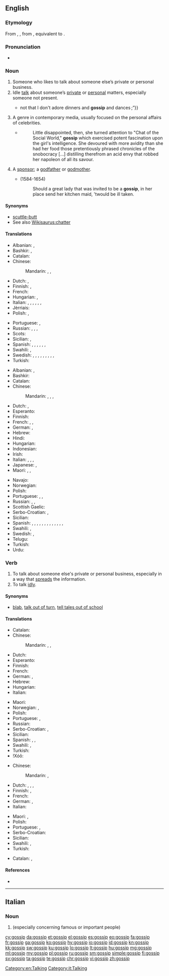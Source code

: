 ==English==
{{wikipedia}}

===Etymology===
From {{etyl|enm|en}} {{term|gossib|lang=enm}}, {{term|godsib||a close friend or relation, a confidant|lang=enm}}, from {{etyl|ang|en}} {{term|godsibb|lang=ang||godparent, sponsor}}, equivalent to {{compound|god|sib|lang=en}}.

===Pronunciation===
* {{audio|en-us-gossip.ogg|Audio (US)|lang=en}}

===Noun===
{{en-noun}}

#Someone who likes to talk about someone else’s private or personal business.
#Idle [[talk]] about someone’s [[private]] or [[personal]] matters, especially someone not present.
#*{{quote-book|year=1907|author=[[w:Robert W. Chambers|Robert Chambers]]
|chapter=2/5|title=[http://openlibrary.org/works/OL8127246W The Younger Set]
|passage=“I ought to arise and go forth with timbrel and with dances ; but, do you know, I am not inclined to revels ?{{...}}not that I don't adore dinners and '''gossip''' and dances ;{{nb...}}”}}
#A genre in contemporary media, usually focused on the personal affairs of celebrities.
#*{{RQ:Vance Nobody|I}}
#*:Little disappointed, then, she turned attention to "Chat of the Social World," '''gossip''' which exercised potent fascination upon the girl's intelligence. She devoured with more avidity than she had her food those pretentiously phrased chronicles of the snobocracy […] distilling therefrom an acid envy that robbed her napoleon of all its savour.
#{{lb|en|obsolete}} A [[sponsor]]; a [[godfather]] or [[godmother]].
#*{{w|John Selden}} (1584-1654)
#*:Should a great lady that was invited to be a '''gossip''', in her place send her kitchen maid, 'twould be ill taken.

====Synonyms====
* [[scuttle-butt]]
* See also [[Wikisaurus:chatter]]

====Translations====
{{trans-top|person}}
* Albanian: {{t|sq|thashethemexhi|m}}, {{t+|sq|çuçurjar|m}}
* Bashkir: {{t|ba|ғәйбәтсе|m|tr=ğäybätse}}, {{t|ba|ғәйбәт тоҡсайы|m|tr=ğäybät toqsayï}}
* Catalan: {{t+|ca|xafarder}}
* Chinese:
*: Mandarin: {{t|cmn|愛說閒話的人|sc=Hani}}, {{t|cmn|爱说闲话的人|tr=ài shuō xiánhuà de rén|sc=Hani}}, {{t|cmn|八卦的人|tr=bāguà de rén|sc=Hani}}
* Dutch: {{t|nl|roddelaar|m}}, {{t|nl|roddelaarster|f}}
* Finnish: {{t+|fi|juoruilija}}, {{t|fi|juorukello}}
* French: {{t+|fr|commère|f}}
* Hungarian: {{t+|hu|pletykás}}, {{t+|hu|pletykafészek}}
* Italian: {{t|it|pettegolo|m}}, {{t+|it|pettegola|f}}, {{t|it|chiacchierone|m}}, {{t|it|chiacchierona|f}}, {{t|it|comare|f}} {{qualifier|regional}}, {{t|it|linguacciuto|m}}, {{t+|it|ciarlatano|m}}
* Jèrriais: {{t|roa-jer|conméthe|f}}
* Polish: {{t+|pl|plotkarz|m}}, {{t+|pl|plotkarka|f}}
{{trans-mid}}
* Portuguese: {{t|pt|mexeriqueiro|m}}, {{t+|pt|fofoqueiro|m}}
* Russian: {{t+|ru|сплетник|m|tr=splétnik}}, {{t+|ru|сплетница|m|tr=splétnica}}, {{t+|ru|болтун|m|tr=boltún|sc=Cyrl}}, {{t+|ru|болтунья|f|tr=boltúnʹja|sc=Cyrl}}
* Scots: {{t|sco|auld wife}}
* Sicilian: {{t|scn|cuttigghiaru|m}}, {{t|scn|cuttigghiara|f}}
* Spanish: {{t+|es|chismoso|m}}, {{t+|es|chismosa|f}} {{qualifier|especially Latin America}}, {{t+|es|copuchento|m}} {{qualifier|Chile|colloquial}}, {{t|es|argüendero|m}}, {{t|es|argüendera|f}} {{qualifier|Mexico|colloquial}}, {{t+|es|alcahuete|m}}, {{t+|es|cotilla|m|f}}
* Swahili: {{t+|sw|tetesi}}, {{t+|sw|fitina}}
* Swedish: {{t+|sv|skvallerbytta}}, {{t+|sv|skvallerkäring}}, {{t|sv|sladderkärring|c}}, {{t|sv|sladdertacka|c}}, {{t|sv|skvallerkvarn|c}}, {{t|sv|skvallermoster|c}}, {{t|sv|skvallerranta|c}}, {{t|sv|skvallertaska|c}}, {{t|sv|skvallertant}}, {{t+|sv|tjallare|c}}
* Turkish: {{t+|tr|dedikoducu}}
{{trans-bottom}}

{{trans-top|idle talk}}
* Albanian: {{t|sq|thashetheme|f}}, {{t+|sq|çuçurimë|f}}
* Bashkir: {{t|ba|ғәйбәт|m|tr=ğäybät}}
* Catalan: {{t|ca|xafarderia|f}}
* Chinese:
*: Mandarin: {{t|cmn|閒話|sc=Hani}}, {{t+|cmn|闲话|tr=xiánhuá|sc=Hani}}, {{t|cmn|山海經|sc=Hani}}, {{t|cmn|山海经|tr=shānhǎijīng|sc=Hani}}
* Dutch: {{t|nl|kletspraatje}}, {{t+|nl|roddel}}
* Esperanto: {{t|eo|klaĉo}}
* Finnish: {{t|fi|juoru}}
* French: {{t+|fr|commérage}}, {{t+|fr|ragot}}, {{t+|fr|cancan}}
* German: {{t+|de|Klatsch|m}}, {{t+|de|Tratsch|m}}
* Hebrew: {{t+|he|רכילות|f|tr=rehilut}}
* Hindi: {{t|hi|गप-शप|f|tr=gap-śap|sc=Deva}}
* Hungarian: {{t+|hu|pletyka}}
* Indonesian: {{t+|id|gosip}}
* Irish: {{t|ga|scéalaíocht|f}}
* Italian: {{t+|it|pettegolezzo|m}}, {{t|it|chiacchera|f}}, {{t+|it|diceria|f}}, {{t+|it|ciarla|f}}
* Japanese: {{t+|ja|噂|tr=うわさ, uwasa|sc=Jpan}}, {{t|ja|ゴシップ|tr=goshippu|sc=Jpan}}
* Maori: {{t|mi|tarawau}}, {{t|mi|pōtinitini}}, {{t|mi|pakitara}}
{{trans-mid}}
* Navajo: {{t|nv|aseezį́}}
* Norwegian: {{t|no|sladder|n}}
* Polish: {{t+|pl|plotka|f}}
* Portuguese: {{t+|pt|bisbilhotice|f}}, {{t+|pt|fofoca|f}} {{qualifier|Brazil}}, {{t+|pt|mexerico|m}}
* Russian: {{t+|ru|сплетни|f-p|tr=splétni}}, {{t|ru|слухи|m-p|tr=slúxi}}, {{t+|ru|болтовня|f|tr=boltovnjá|sc=Cyrl}}
* Scottish Gaelic: {{t|gd|seanchas|m}}
* Serbo-Croatian: {{t|sh|ogovaranje|n}}, {{t|sh|оговарање|n}}
* Sicilian: {{t+|scn|cuttigghiu|m}}
* Spanish: {{t+|es|chisme|m}} {{qualifier|especially Latin America}}, {{t|es|bochinche|m}} {{qualifier|Colombian Atlantic Coast|Dominican Republic|Panama|Puerto Rico - colloquial}}, {{t|es|brete|f}} {{qualifier|Cuba|colloquial}}, {{t+|es|cahuín|m}} {{qualifier|Chile|colloquial}}, {{t+|es|chambre|m}} {{qualifier|El Salvador|Honduras - colloquial}}, {{t|es|chimento|m}} {{qualifier|Argentina|Uruguay - colloquial}}, {{t|es|chirmol|m}} {{qualifier|Guatemala|colloquial}}, {{t|es|cocoa|f}} {{qualifier|Panama|colloquial}}, {{t+|es|copucha|f}} {{qualifier|Chile|colloquial}}, {{t+|es|cotilleo|m}} {{qualifier|Spain}}, {{t|es|cuecho|m}} {{qualifier|Nicaragua|colloquial}}, {{t|es|mitote|m}}, {{t|es|argüende|m}} {{qualifier|Mexico|colloquial}}, {{t|es|vinazo|m}} {{qualifier|Costa Rica|colloquial}}
* Swahili: {{t+|sw|tetesi}}, {{t+|sw|fitina}}
* Swedish: {{t+|sv|skvaller|n}}, {{t+|sv|sladder|n}}
* Telugu: {{t|te|గాలి కబుర్లు|tr=gaali kaburlu}}
* Turkish: {{t+|tr|dedikodu}}
* Urdu: {{t|ur|گپ شپ|f|tr=gap śap|sc=ur-Arab}}
{{trans-bottom}}

===Verb===
{{en-verb|gossips|gossiping|pres_ptc2=gossipping|gossiped|past2=gossipped}}

# To talk about someone else's private or personal business, especially in a way that [[spread]]s the information.
# To talk [[idly]].

====Synonyms====
* {{sense|talk about someone else's private or personal business}} [[blab]], [[talk out of turn]], [[tell tales out of school]]

====Translations====
{{trans-top|to talk about someone else's private or personal business}}
* Catalan: {{t+|ca|xafardejar}}
* Chinese:
*: Mandarin: {{t|cmn|說閒話|sc=Hani}}, {{t|cmn|说闲话|tr=shuō xiánhuà|sc=Hani}}, {{t+|cmn|八卦|tr=bāguà|sc=Hani}}
* Dutch: {{t+|nl|roddelen}}
* Esperanto: {{t|eo|klaĉi}}
* Finnish: {{t|fi|juoruta}}
* French: {{t+|fr|commérer}}
* German: {{t+|de|tratschen}}, {{t+|de|klatschen}}
* Hebrew: {{t|he|לרכל}}
* Hungarian: {{t+|hu|pletykál}}
* Italian: {{t+|it|spettegolare}}
{{trans-mid}}
* Maori: {{t|mi|pakitara}}
* Norwegian: {{t|no|sladre}}, {{t|no|slarve}}
* Polish: {{t+|pl|plotkować}}
* Portuguese: {{t|pt|fofocar}} {{qualifier|Brazil}}, {{t+|pt|mexericar}}
* Russian: {{t+|ru|сплетничать|impf|tr=splétničatʹ}}
* Serbo-Croatian: {{t+|sh|tračati}}, {{t+|sh|ogovarati}}
* Sicilian: {{t|scn|cuttigghiari}}
* Spanish: {{t|es|chismear}}, {{t|es|cotillear}}, {{t|es|chismorrear}}
* Swahili: {{t+|sw|fakachi}}, {{t+|sw|fitina}}
* Turkish: {{t|tr|dedikodu yapmak}}
* ǃXóõ: {{t|nmn|ʘgāle}}
{{trans-bottom}}

{{trans-top|to talk idly}}
* Chinese:
*: Mandarin: {{t|cmn|說閒聊|sc=Hani}}, {{t|cmn|说闲聊|tr=shuō xiánliáo|sc=Hani}}
* Dutch: {{t+|nl|babbelen}}, {{t+|nl|zeveren}}, {{t+|nl|kletsen}}, {{t+|nl|zwetsen}}
* Finnish: {{t+|fi|jutella}}, {{t|fi|juoruilla}}
* French: {{t+|fr|bavarder}}
* German: {{t+|de|klatschen}}, {{t+|de|schwatzen}}
* Italian: {{t|it|chiaccherare}}
{{trans-mid}}
* Maori: {{t|mi|pakitara}}, {{t|mi|ngutungutu}}
* Polish: {{t+|pl|plotkować}}
* Portuguese: {{t|pt|papear}}, {{t|pt|bater papo}}
* Serbo-Croatian: {{t+|sh|brbljati}}
* Sicilian: {{t|scn|cuttigghiari}}
* Swahili: {{t+|sw|fakachi}}, {{t+|sw|fitina}}
* Turkish: {{t+|tr|çene çalmak}}
{{trans-bottom}}

{{checktrans-top}}
* Catalan: {{t-check|ca|xafardejar}}, {{t-check|ca|cotillejar}}
{{trans-bottom}}

====References====
* {{R:BBS}}

[[Category:en:Talking]]

----

==Italian==

===Noun===
{{head|it|noun|g=m|inv}}

# {{l|en|gossip}} (especially concerning famous or important people)

[[Category:it:Talking]]

[[cy:gossip]]
[[da:gossip]]
[[et:gossip]]
[[el:gossip]]
[[es:gossip]]
[[eo:gossip]]
[[fa:gossip]]
[[fr:gossip]]
[[ga:gossip]]
[[ko:gossip]]
[[hy:gossip]]
[[io:gossip]]
[[id:gossip]]
[[kn:gossip]]
[[kk:gossip]]
[[sw:gossip]]
[[ku:gossip]]
[[lo:gossip]]
[[lt:gossip]]
[[hu:gossip]]
[[mg:gossip]]
[[ml:gossip]]
[[my:gossip]]
[[pl:gossip]]
[[ru:gossip]]
[[sm:gossip]]
[[simple:gossip]]
[[fi:gossip]]
[[sv:gossip]]
[[ta:gossip]]
[[te:gossip]]
[[chr:gossip]]
[[vi:gossip]]
[[zh:gossip]]